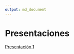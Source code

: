 ```yaml
---
output: md_document
---
```


# Presentaciones

[Presentación 1](https://htmlpreview.github.io/?https://github.com/agusnieto77/ryrstudio/blob/main/presentaciones/presentacion_01.html/)